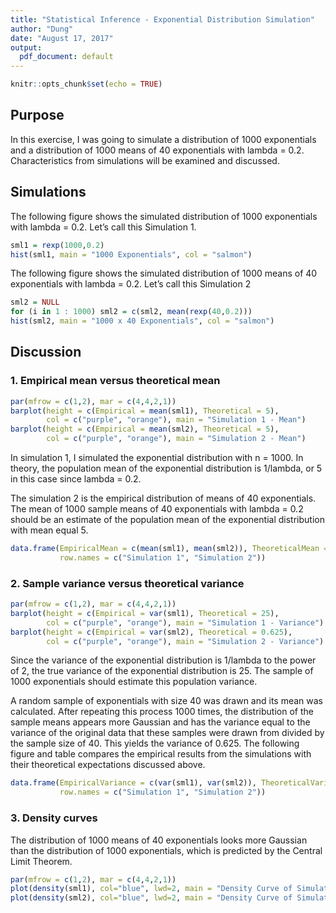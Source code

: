 ```yaml
---
title: "Statistical Inference - Exponential Distribution Simulation"
author: "Dung"
date: "August 17, 2017"
output:
  pdf_document: default
---
```


```r
knitr::opts_chunk$set(echo = TRUE)
```

## Purpose

In this exercise, I was going to simulate a distribution of 1000 exponentials and a distribution of 1000 means of 40 exponentials with lambda = 0.2. Characteristics from simulations will be examined and discussed.

## Simulations

The following figure shows the simulated distribution of 1000 exponentials with lambda = 0.2. Let's call this Simulation 1.

```r
sml1 = rexp(1000,0.2)
hist(sml1, main = "1000 Exponentials", col = "salmon")
```

The following figure shows the simulated distribution of 1000 means of 40 exponentials with lambda = 0.2. Let's call this Simulation 2

```r
sml2 = NULL
for (i in 1 : 1000) sml2 = c(sml2, mean(rexp(40,0.2)))
hist(sml2, main = "1000 x 40 Exponentials", col = "salmon")
```

## Discussion

### 1. Empirical mean versus theoretical mean

```r
par(mfrow = c(1,2), mar = c(4,4,2,1))
barplot(height = c(Empirical = mean(sml1), Theoretical = 5),
        col = c("purple", "orange"), main = "Simulation 1 - Mean")
barplot(height = c(Empirical = mean(sml2), Theoretical = 5),
        col = c("purple", "orange"), main = "Simulation 2 - Mean")
```

In simulation 1, I simulated the exponential distribution with n = 1000. In theory, the population mean of the exponential distribution is 1/lambda, or 5 in this case since lambda = 0.2.

The simulation 2 is the empirical distribution of means of 40 exponentials. The mean of 1000 sample means of 40 exponentials with lambda = 0.2 should be an estimate of the population mean of the exponential distribution with mean equal 5.

```r
data.frame(EmpiricalMean = c(mean(sml1), mean(sml2)), TheoreticalMean = c(5,5),
           row.names = c("Simulation 1", "Simulation 2"))
```

### 2. Sample variance versus theoretical variance

```r
par(mfrow = c(1,2), mar = c(4,4,2,1))
barplot(height = c(Empirical = var(sml1), Theoretical = 25),
        col = c("purple", "orange"), main = "Simulation 1 - Variance")
barplot(height = c(Empirical = var(sml2), Theoretical = 0.625),
        col = c("purple", "orange"), main = "Simulation 2 - Variance")
```

Since the variance of the exponential distribution is 1/lambda to the power of 2, the true variance of the exponential distribution is 25. The sample of 1000 exponentials should estimate this population variance.

A random sample of exponentials with size 40 was drawn and its mean was calculated. After repeating this process 1000 times, the distribution of the sample means appears more Gaussian and has the variance equal to the variance of the original data that these samples were drawn from divided by the sample size of 40. This yields the variance of 0.625. The following figure and table compares the empirical results from the simulations with their theoretical expectations discussed above.

```r
data.frame(EmpiricalVariance = c(var(sml1), var(sml2)), TheoreticalVariance = c(25,0.625),
           row.names = c("Simulation 1", "Simulation 2"))
```

### 3. Density curves

The distribution of 1000 means of 40 exponentials looks more Gaussian than the distribution of 1000 exponentials, which is predicted by the Central Limit Theorem.

```r
par(mfrow = c(1,2), mar = c(4,4,2,1))
plot(density(sml1), col="blue", lwd=2, main = "Density Curve of Simulation 1")
plot(density(sml2), col="blue", lwd=2, main = "Density Curve of Simulation 2")
```